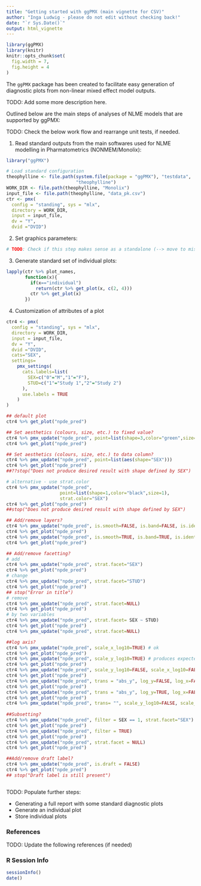 ```yaml
---
title: "Getting started with ggPMX (main vignette for CSV)"
author: "Inga Ludwig - please do not edit without checking back!"
date: "`r Sys.Date()`"
output: html_vignette
---
```

<!--
%\VignetteEngine{knitr::rmarkdown}
%\VignetteIndexEntry{Getting started with ggPMX}
-->

```r
library(ggPMX)
library(knitr)
knitr::opts_chunk$set(
  fig.width = 7,
  fig.height = 4
)

```


The `ggPMX` package has been created to facilitate easy generation of diagnostic 
plots from non-linear mixed effect model outputs.  

TODO: Add some more description here.  

Outlined below are the main steps of analyses of NLME models that are supported 
by ggPMX:  

TODO: Check the below work flow and rearrange unit tests, if needed.

1. Read standard outputs from the main softwares used for NLME modelling
in Pharmatometrics (NONMEM/Monolix):
```r
library("ggPMX")

# Load standard configuration
theophylline <- file.path(system.file(package = "ggPMX"), "testdata", 
                          "theophylline")
WORK_DIR <- file.path(theophylline, "Monolix")
input_file <- file.path(theophylline, "data_pk.csv")
ctr <- pmx(
  config = "standing", sys = "mlx", 
  directory = WORK_DIR, 
  input = input_file, 
  dv = "Y", 
  dvid ="DVID")
```

2. Set graphics parameters:

```r
# TODO: Check if this step makes sense as a standalone (--> move to misc if not)
```

3. Generate standard set of individual plots:

```r
lapply(ctr %>% plot_names,
       function(x){
         if(x=="individual") 
           return(ctr %>% get_plot(x, c(2, 4)))
         ctr %>% get_plot(x)
       })
```

4. Customization of attributes of a plot

```r
ctr4 <- pmx(
  config = "standing", sys = "mlx", 
  directory = WORK_DIR, 
  input = input_file, 
  dv = "Y", 
  dvid ="DVID",
  cats="SEX",
  settings=
    pmx_settings(
      cats.labels=list(
        SEX=c("0"="M","1"="F"),
        STUD=c("1"="Study 1","2"="Study 2")
      ),
      use.labels = TRUE
    )
)

## default plot
ctr4 %>% get_plot("npde_pred")

## Set aesthetics (colours, size, etc.) to fixed value?
ctr4 %>% pmx_update("npde_pred", point=list(shape=3,color="green",size=3))
ctr4 %>% get_plot("npde_pred")

## Set aesthetics (colours, size, etc.) to data column?
ctr4 %>% pmx_update("npde_pred", point=list(aes(shape="SEX")))
ctr4 %>% get_plot("npde_pred")
##??stop("Does not produce desired result with shape defined by SEX")

# alternative - use strat.color 
ctr4 %>% pmx_update("npde_pred", 
                    point=list(shape=1,color="black",size=1), 
                    strat.color="SEX")
ctr4 %>% get_plot("npde_pred")
##stop("Does not produce desired result with shape defined by SEX")

## Add/remove layers?
ctr4 %>% pmx_update("npde_pred", is.smooth=FALSE, is.band=FALSE, is.identity_line=TRUE, strat.color=NULL)
ctr4 %>% get_plot("npde_pred")
ctr4 %>% pmx_update("npde_pred", is.smooth=TRUE, is.band=TRUE, is.identity_line=FALSE)
ctr4 %>% get_plot("npde_pred")

## Add/remove facetting?
# add
ctr4 %>% pmx_update("npde_pred", strat.facet="SEX")
ctr4 %>% get_plot("npde_pred")
# change
ctr4 %>% pmx_update("npde_pred", strat.facet="STUD")
ctr4 %>% get_plot("npde_pred")
## stop("Error in title")
# remove
ctr4 %>% pmx_update("npde_pred", strat.facet=NULL)
ctr4 %>% get_plot("npde_pred")
# by two variables
ctr4 %>% pmx_update("npde_pred", strat.facet= SEX ~ STUD)
ctr4 %>% get_plot("npde_pred")
ctr4 %>% pmx_update("npde_pred", strat.facet=NULL)

##log axis?
ctr4 %>% pmx_update("npde_pred", scale_x_log10=TRUE) # ok
ctr4 %>% get_plot("npde_pred")
ctr4 %>% pmx_update("npde_pred", scale_y_log10=TRUE) # produces expected nonesense result
ctr4 %>% get_plot("npde_pred")
ctr4 %>% pmx_update("npde_pred", scale_y_log10=FALSE, scale_x_log10=FALSE)
ctr4 %>% get_plot("npde_pred")
ctr4 %>% pmx_update("npde_pred", trans = "abs_y", log_y=FALSE, log_x=FALSE)
ctr4 %>% get_plot("npde_pred")
ctr4 %>% pmx_update("npde_pred", trans = "abs_y", log_y=TRUE, log_x=FALSE)
ctr4 %>% get_plot("npde_pred")
ctr4 %>% pmx_update("npde_pred", trans= "", scale_y_log10=FALSE, scale_x_log10=FALSE)
          
##Subsetting?
ctr4 %>% pmx_update("npde_pred", filter = SEX == 1, strat.facet="SEX")
ctr4 %>% get_plot("npde_pred")
ctr4 %>% pmx_update("npde_pred", filter = TRUE)
ctr4 %>% get_plot("npde_pred")
ctr4 %>% pmx_update("npde_pred", strat.facet = NULL)
ctr4 %>% get_plot("npde_pred")

##Add/remove draft label?
ctr4 %>% pmx_update("npde_pred", is.draft = FALSE)
ctr4 %>% get_plot("npde_pred")
## stop("Draft label is still present")



```



TODO: Populate further steps:  

* Generating a full report with some standard diagnostic plots
* Generate an individual plot
* Store individual plots

### References

TODO: Update the following references (if needed)  

### R Session Info

```r
sessionInfo()
date()
```

